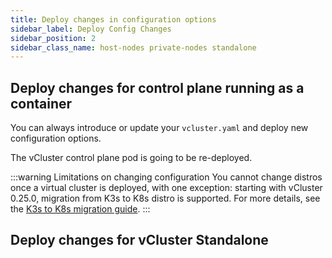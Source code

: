 ```yaml
---
title: Deploy changes in configuration options
sidebar_label: Deploy Config Changes
sidebar_position: 2
sidebar_class_name: host-nodes private-nodes standalone
---
```




## Deploy changes for control plane running as a container

<TenancySupport hostNodes="true" privateNodes="true"/>

You can always introduce or update your `vcluster.yaml` and deploy new configuration options.

The vCluster control plane pod is going to be re-deployed.

<p></p>

:::warning Limitations on changing configuration
You cannot change distros once a virtual cluster is deployed, with one exception: starting with vCluster 0.25.0, migration from K3s to K8s distro is supported. For more details, see the [K3s to K8s migration guide](/vcluster/deploy/upgrade/distro-migration.mdx).
:::

<DeployChanges />

## Deploy changes for vCluster Standalone 

<TenancySupport standalone="true" />

<DeployChangesStandalone />


